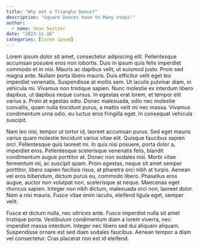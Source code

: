 ```yaml
---
title: "Why not a Triangle Dance?"
description: "Square Dances have to Many steps!"
author:
  - name: Sean Switzer
date: "2023-11-16"
categories: [lorem ipsum] 
---
```


Lorem ipsum dolor sit amet, consectetur adipiscing elit. Pellentesque accumsan posuere eros non lobortis. Duis in ipsum quis felis imperdiet commodo et in nisi. Mauris ac dapibus velit, ut euismod justo. Proin sed magna ante. Nullam porta libero mauris. Duis efficitur velit eget leo imperdiet venenatis. Suspendisse at mollis sem. Ut iaculis pulvinar diam, in vehicula mi. Vivamus non tristique sapien. Nunc molestie ex interdum libero dapibus, ut dapibus neque cursus. In egestas erat lorem, et tempor elit varius a. Proin at egestas odio. Donec malesuada, odio nec molestie convallis, quam nulla tincidunt purus, a mattis velit mi nec massa. Vivamus condimentum urna odio, eu luctus eros fringilla eget. In consequat vehicula suscipit.

Nam leo nisi, tempor ut tortor id, laoreet accumsan purus. Sed eget mauris varius quam molestie tincidunt varius vitae elit. Quisque faucibus sapien orci. Pellentesque quis laoreet mi. In quis nisi posuere, porta dolor a, imperdiet eros. Pellentesque scelerisque venenatis felis, blandit condimentum augue porttitor at. Donec non sodales nisi. Morbi vitae fermentum mi, ac suscipit quam. Proin egestas, neque sit amet semper porttitor, libero sapien facilisis risus, at pharetra orci nibh at turpis. Aenean vel eros bibendum, dictum purus eu, commodo libero. Phasellus eros augue, auctor non volutpat non, scelerisque at neque. Maecenas eget rhoncus sapien. Integer non nibh dictum, malesuada orci non, laoreet dolor. Nam a nisi mauris. Fusce vitae enim iaculis, eleifend ligula eget, semper velit.

Fusce et dictum nulla, nec ultrices ante. Fusce imperdiet nulla sit amet tristique porta. Vestibulum condimentum diam a lorem viverra, nec imperdiet massa interdum. Integer nec libero sed dui aliquam aliquam. Suspendisse ornare est sed diam sodales faucibus. Aenean tempor a diam vel consectetur. Cras placerat non est id eleifend.